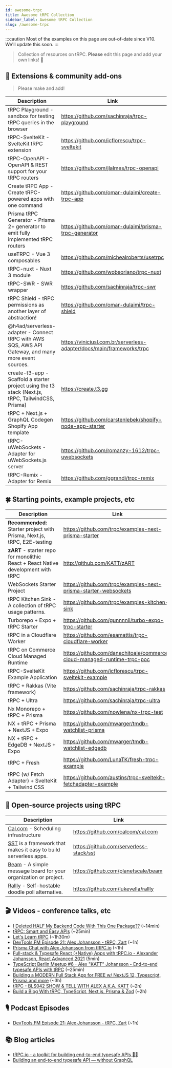 ```yaml
---
id: awesome-trpc
title: Awesome tRPC Collection
sidebar_label: Awesome tRPC Collection
slug: /awesome-trpc
---
```


:::caution
Most of the examples on this page are out-of-date since V10. We'll update this soon.
:::

> Collection of resources on tRPC. **Please** edit this page and add your own links! 🙏

## 🧩 Extensions & community add-ons

> Please make and add!

| Description                                                                                         | Link                                                                  |
| --------------------------------------------------------------------------------------------------- | --------------------------------------------------------------------- |
| tRPC Playground - sandbox for testing tRPC queries in the browser                                   | https://github.com/sachinraja/trpc-playground                         |
| tRPC-SvelteKit - SvelteKit tRPC extension                                                           | https://github.com/icflorescu/trpc-sveltekit                          |
| tRPC-OpenAPI - OpenAPI & REST support for your tRPC routers                                         | https://github.com/jlalmes/trpc-openapi                               |
| Create tRPC App - Create tRPC-powered apps with one command                                         | https://github.com/omar-dulaimi/create-trpc-app                       |
| Prisma tRPC Generator - Prisma 2+ generator to emit fully implemented tRPC routers                  | https://github.com/omar-dulaimi/prisma-trpc-generator                 |
| useTRPC - Vue 3 composables                                                                         | https://github.com/michealroberts/usetrpc                             |
| tRPC-nuxt - Nuxt 3 module                                                                           | https://github.com/wobsoriano/trpc-nuxt                               |
| tRPC-SWR - SWR wrapper                                                                              | https://github.com/sachinraja/trpc-swr                                |
| tRPC Shield - tRPC permissions as another layer of abstraction!                                     | https://github.com/omar-dulaimi/trpc-shield                           |
| @h4ad/serverless-adapter - Connect tRPC with AWS SQS, AWS API Gateway, and many more event sources. | https://viniciusl.com.br/serverless-adapter/docs/main/frameworks/trpc |
| create-t3-app - Scaffold a starter project using the t3 stack (Next.js, tRPC, TailwindCSS, Prisma)  | https://create.t3.gg                                                  |
| tRPC + Next.js + GraphQL Codegen Shopify App template                                               | https://github.com/carstenlebek/shopify-node-app-starter              |
| tRPC-uWebSockets - Adapter for uWebSockets.js server                                                | https://github.com/romanzy-1612/trpc-uwebsockets                      |
| tRPC-Remix - Adapter for Remix                                                                      | https://github.com/ggrandi/trpc-remix                                 |

## 🍀 Starting points, example projects, etc

| Description                                                                                      | Link                                                                    |
| ------------------------------------------------------------------------------------------------ | ----------------------------------------------------------------------- |
| **Recommended:** Starter project with Prisma, Next.js, tRPC, E2E-testing                         | https://github.com/trpc/examples-next-prisma-starter                    |
| **zART** - starter repo for monolithic React&nbsp;+&nbsp;React&nbsp;Native development with tRPC | http://github.com/KATT/zART                                             |
| WebSockets Starter Project                                                                       | https://github.com/trpc/examples-next-prisma-starter-websockets         |
| tRPC Kitchen Sink - A collection of tRPC usage patterns.                                         | https://github.com/trpc/examples-kitchen-sink                           |
| Turborepo + Expo + tRPC Starter                                                                  | https://github.com/gunnnnii/turbo-expo-trpc-starter                     |
| tRPC in a Cloudflare Worker                                                                      | https://github.com/esamattis/trpc-cloudflare-worker                     |
| tRPC on Commerce Cloud Managed Runtime                                                           | https://github.com/danechitoaie/commerce-cloud-managed-runtime-trpc-poc |
| tRPC-SvelteKit Example Application                                                               | https://github.com/icflorescu/trpc-sveltekit-example                    |
| tRPC + Rakkas (Vite framework)                                                                   | https://github.com/sachinraja/trpc-rakkas                               |
| tRPC + Ultra                                                                                     | https://github.com/sachinraja/trpc-ultra                                |
| Nx Monorepo + tRPC + Prisma                                                                      | https://github.com/nowlena/nx-trpc-test                                 |
| NX + tRPC + Prisma + NextJS + Expo                                                               | https://github.com/mwarger/tmdb-watchlist-prisma                        |
| NX + tRPC + EdgeDB + NextJS + Expo                                                               | https://github.com/mwarger/tmdb-watchlist-edgedb                        |
| tRPC + Fresh                                                                                     | https://github.com/LunaTK/fresh-trpc-example                            |
| tRPC (w/ Fetch Adapter) + SvelteKit + Tailwind CSS                                               | https://github.com/austins/trpc-sveltekit-fetchadapter-example          |

## 🏁 Open-source projects using tRPC

| Description                                                                                                      | Link                                    |
| ---------------------------------------------------------------------------------------------------------------- | --------------------------------------- |
| [Cal.com](https://cal.com) - Scheduling infrastructure                                                           | https://github.com/calcom/cal.com       |
| [SST](https://sst.dev) is a framework that makes it easy to build serverless apps.                               | https://github.com/serverless-stack/sst |
| [Beam](https://planetscale.com/blog/introducing-beam) - A simple message board for your organization or project. | https://github.com/planetscale/beam     |
| [Rallly](https://rallly.co) - Self-hostable doodle poll alternative.                                             | https://github.com/lukevella/rallly     |

## 🎬 Videos - conference talks, etc

- [I Deleted HALF My Backend Code With This One Package??](https://www.youtube.com/watch?v=PYUqYcPMPeQ) (~14min)
- [tRPC: Smart and Easy APIs](https://www.youtube.com/watch?v=Lam0cYOEst8) (~25min)
- [Let's Learn tRPC](https://www.learnwithjason.dev/let-s-learn-trpc) (~1h30m)
- [DevTools.FM Episode 21: Alex Johansson - tRPC, Zart](https://www.youtube.com/watch?v=eUyZ5Vn9ANk) (~1h)
- [Prisma Chat with Alex Johansson from tRPC.io](https://www.youtube.com/watch?v=-_GZJ3xwYOw) (~1h)
- [Full-stack & Typesafe React (+Native) Apps with tRPC.io - Alexander Johansson, React Advanced 2021](https://www.youtube.com/watch?v=sufCfu6c3yo) (5min)
- [TypeScript Berlin Meetup #6 - Alex "KATT" Johansson - End-to-end typesafe APIs with tRPC](https://www.youtube.com/watch?v=qBXrwFsFK1Q) (~25min)
- [Building a MODERN Full Stack App for FREE w/ NextJS 12, Typescript, Prisma and more](https://www.youtube.com/watch?v=PKy2lYEnhgs) (~3h)
- [tRPC - BLS042 SHOW & TELL WITH ALEX A.K.A. KATT](https://www.youtube.com/watch?v=oM-0bA4m0hQ) (~2h)
- [Build a Blog With tRPC, TypeScript, Next.js, Prisma & Zod](https://www.youtube.com/watch?v=syEWlxVFUrY) (~2h)

## 🎙 Podcast Episodes

- [DevTools.FM Episode 21: Alex Johansson - tRPC, Zart](https://devtools.fm/episode/21) (~1h)

## 📚 Blog articles

- [tRPC.io - a toolkit for building end-to-end typesafe APIs 🧙‍♂️](https://dev.to/katt/trpc-io-a-toolkit-for-building-end-to-end-typesafe-apis-1468)
- [Building an end-to-end typesafe API — without GraphQL](https://colinhacks.com/essays/painless-typesafety)
